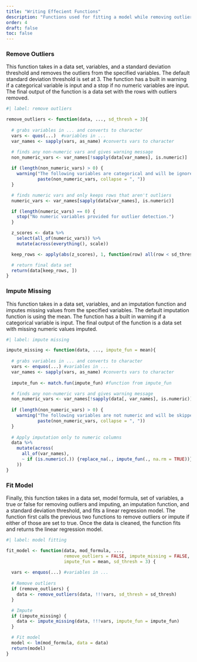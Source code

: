 ```yaml
---
title: "Writing Effecient Functions"
description: "Functions used for fitting a model while removing outliers and imputing data."
order: 4
draft: false
toc: false
---
```


### Remove Outliers

This function takes in a data set, variables, and a standard deviation threshold and removes the outliers from the specified variables. The default standard deviation threshold is set at 3. The function has a built in warning if a categorical variable is input and a stop if no numeric variables are input. The final output of the function is a data set with the rows with outliers removed. 

```r
#| label: remove outliers

remove_outliers <- function(data, ..., sd_thresh = 3){
  
  # grabs variables in ... and converts to character
  vars <- quos(...)  #variables in ...
  var_names <- sapply(vars, as_name) #converts vars to character

  # finds any non-numeric vars and gives warning message
  non_numeric_vars <- var_names[!sapply(data[var_names], is.numeric)]
  
  if (length(non_numeric_vars) > 0) {
    warning("The following variables are categorical and will be ignored: ", 
            paste(non_numeric_vars, collapse = ", "))
  }

  # finds numeric vars and only keeps rows that aren't outliers
  numeric_vars <- var_names[sapply(data[var_names], is.numeric)]

  if (length(numeric_vars) == 0) {
    stop("No numeric variables provided for outlier detection.")
  }

  z_scores <- data %>%
    select(all_of(numeric_vars)) %>%
    mutate(across(everything(), scale))

  keep_rows <- apply(abs(z_scores), 1, function(row) all(row < sd_thresh))

  # return final data set
  return(data[keep_rows, ])
}


```

### Impute Missing

This function takes in a data set, variables, and an imputation function and imputes missing values from the specified variables. The default imputation function is using the mean. The function has a built in warning if a categorical variable is input. The final output of the function is a data set with missing numeric values imputed. 

```r
#| label: impute missing

impute_missing <- function(data, ..., impute_fun = mean){
  
  # grabs variables in ... and converts to character
  vars <- enquos(...) #variables in ...
  var_names <- sapply(vars, as_name) #converts vars to character
  
  impute_fun <- match.fun(impute_fun) #function from impute_fun

  # finds any non-numeric vars and gives warning message
  non_numeric_vars <- var_names[!sapply(data[, var_names], is.numeric)]
  
  if (length(non_numeric_vars) > 0) {
    warning("The following variables are not numeric and will be skipped: ", 
            paste(non_numeric_vars, collapse = ", "))
  }
  
  # Apply imputation only to numeric columns
  data %>%
    mutate(across(
      all_of(var_names),
      ~ if (is.numeric(.)) {replace_na(., impute_fun(., na.rm = TRUE))} else {.}
    ))
}
```

### Fit Model

Finally, this function takes in a data set, model formula, set of variables, a true or false for removing outliers and imputing, an imputation function, and a standard deviation threshold, and fits a linear regression model. The function first calls the previous two functions to remove outliers or impute if either of those are set to true. Once the data is cleaned, the function fits and returns the linear regression model. 

```r
#| label: model fitting

fit_model <- function(data, mod_formula, ...,
                      remove_outliers = FALSE, impute_missing = FALSE,
                      impute_fun = mean, sd_thresh = 3) {
  
  vars <- enquos(...) #variables in ...
  
  # Remove outliers
  if (remove_outliers) {
    data <- remove_outliers(data, !!!vars, sd_thresh = sd_thresh)
  }

  # Impute
  if (impute_missing) {
    data <- impute_missing(data, !!!vars, impute_fun = impute_fun)
  }

  # Fit model
  model <- lm(mod_formula, data = data)
  return(model)
}

```